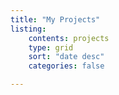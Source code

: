 ```yaml
---
title: "My Projects"
listing: 
    contents: projects
    type: grid
    sort: "date desc"
    categories: false

---
```


